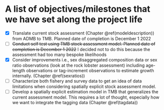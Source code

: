 # A list of objectives/milestones that we have set along the project life {#objectives}


- [x]  Translate current stock assessment (Chapter \@ref(modeldescription)) from ADMB to TMB. Planned date of completion is December 1 2022
- [ ]  ~~Conduct self test using TMB stock assessment model. Planned date of completion is December 1 2022~~ I decided not to do this because the assessment had too many bespoke likelihoods
- [x]  Consider improvements i.e., sex disaggregated composition data or sex ratio observations (look at the rock lobster assessment) including age-length observations or tag-increment observations to estimate growth internally. (Chapter \@ref(sexratios))
- [ ]  Characterize both fishery and survey data to get an idea of data limitations when considering spatially explicit stock assessment model.
- [ ]  Develop a spatially explicit estimation model in TMB that generalizes the current assessment model. This requires a lot of thought, especially how we want to integrate the tagging data (Chapter \@ref(tagdata))


